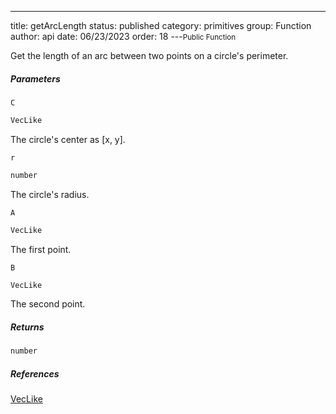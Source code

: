 ---
title: getArcLength
status: published
category: primitives
group: Function
author: api
date: 06/23/2023
order: 18
---<Small>Public Function</Small>

Get the length of an arc between two points on a circle's perimeter.


##### Parameters


<ParametersTable>

<ParametersTableRow>
<ParametersTableName>

`C`

</ParametersTableName>
<ParametersTableDescription>

```ts
VecLike
```

The circle's center as [x, y].




</ParametersTableDescription>
</ParametersTableRow>
<ParametersTableRow>
<ParametersTableName>

`r`

</ParametersTableName>
<ParametersTableDescription>

```ts
number
```

The circle's radius.




</ParametersTableDescription>
</ParametersTableRow>
<ParametersTableRow>
<ParametersTableName>

`A`

</ParametersTableName>
<ParametersTableDescription>

```ts
VecLike
```

The first point.




</ParametersTableDescription>
</ParametersTableRow>
<ParametersTableRow>
<ParametersTableName>

`B`

</ParametersTableName>
<ParametersTableDescription>

```ts
VecLike
```

The second point.




</ParametersTableDescription>
</ParametersTableRow>
</ParametersTable>

##### Returns


```ts
number
```

##### References

[VecLike](/gen/primitives/VecLike-type)

